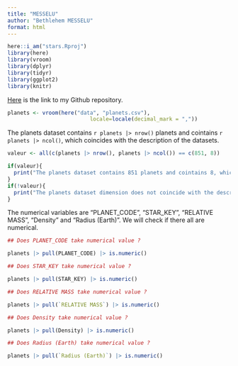 ```yaml
---
title: "MESSELU"
author: "Bethlehem MESSELU"
format: html
---
```


```r
here::i_am("stars.Rproj")
library(here)
library(vroom)
library(dplyr)
library(tidyr)
library(ggplot2)
library(knitr)
```

[Here](https://github.com/mbethlehem/stars.git) is the link to my Github repository.

```r
planets <- vroom(here("data", "planets.csv"), 
                          locale=locale(decimal_mark = ","))
```

The planets dataset contains `r planets |> nrow()` planets and cointains `r planets |> ncol()`, which coincides with the description of the datasets. 

```r
valeur <- all(c(planets |> nrow(), planets |> ncol()) == c(851, 8))
```
```r
if(valeur){ 
  print("The planets dataset contains 851 planets and cointains 8, which coincides with the description of the dataset.")
}
if(!valeur){
  print("The planets dataset dimension does not coincide with the description of the dataset.")
} 
```
The numerical variables are "PLANET_CODE", "STAR_KEY", "RELATIVE MASS", "Density" and "Radius (Earth)". We will check if there all are numerical.

```r
## Does PLANET_CODE take numerical value ?

planets |> pull(PLANET_CODE) |> is.numeric()

## Does STAR_KEY take numerical value ?

planets |> pull(STAR_KEY) |> is.numeric()

## Does RELATIVE MASS take numerical value ?

planets |> pull(`RELATIVE MASS`) |> is.numeric()

## Does Density take numerical value ?

planets |> pull(Density) |> is.numeric()

## Does Radius (Earth) take numerical value ?

planets |> pull(`Radius (Earth)`) |> is.numeric()

```

